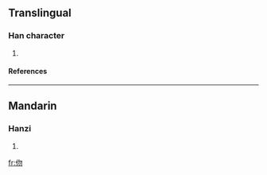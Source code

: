 ==Translingual==
===Han character===
{{Han char|rn=9|rad=人|as=04|sn=6|four=|canj=人心竹竹 (OPHH)}}
# {{defn|Han|sort=人04}}
====References====
{{Han ref|kx=0095.110|dkj=00428|dj=0201.110|hdz=10125.010|uh=4F06|ud=20230}}
----
==Mandarin==
===Hanzi===
{{cmn-hanzi|pin=[[wèn]] (wen4)|wg=wen<sup>4</sup>}}
# {{defn|Mandarin}}






[[fr:伆]]